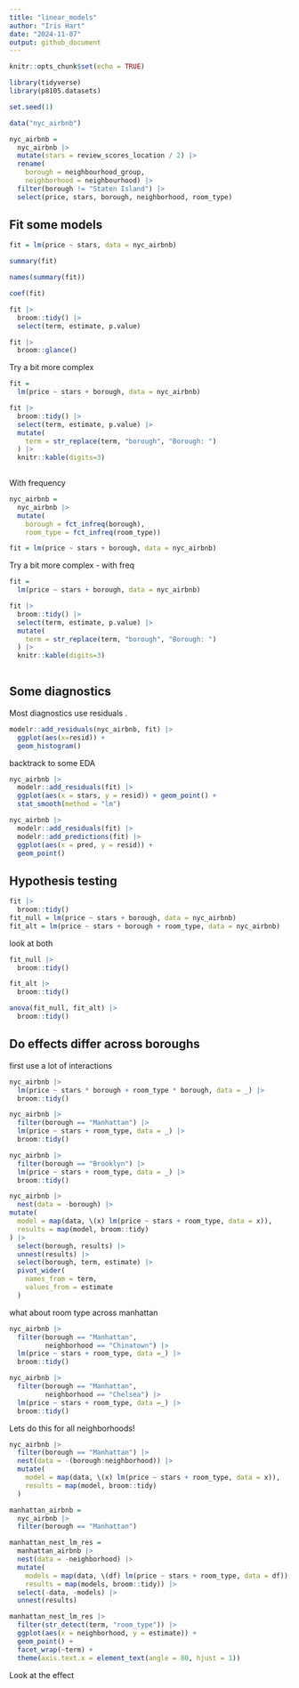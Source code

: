 ```yaml
---
title: "linear_models"
author: "Iris Hart"
date: "2024-11-07"
output: github_document
---
```


```r
knitr::opts_chunk$set(echo = TRUE)
```

```r
library(tidyverse)
library(p8105.datasets)

set.seed(1)
```

```r
data("nyc_airbnb")

nyc_airbnb = 
  nyc_airbnb |> 
  mutate(stars = review_scores_location / 2) |> 
  rename(
    borough = neighbourhood_group,
    neighborhood = neighbourhood) |> 
  filter(borough != "Staten Island") |> 
  select(price, stars, borough, neighborhood, room_type)
```

## Fit some models
```r
fit = lm(price ~ stars, data = nyc_airbnb)

summary(fit)

names(summary(fit))

coef(fit)

fit |>
  broom::tidy() |>
  select(term, estimate, p.value)

fit |>
  broom::glance()
```

Try a bit more complex
```r
fit = 
  lm(price ~ stars + borough, data = nyc_airbnb)

fit |>
  broom::tidy() |>
  select(term, estimate, p.value) |> 
  mutate(
    term = str_replace(term, "borough", "Borough: ")
  ) |> 
  knitr::kable(digits=3)
    
```

With frequency 
```r
nyc_airbnb = 
  nyc_airbnb |> 
  mutate(
    borough = fct_infreq(borough),
    room_type = fct_infreq(room_type))

fit = lm(price ~ stars + borough, data = nyc_airbnb)
```

Try a bit more complex - with freq
```r
fit = 
  lm(price ~ stars + borough, data = nyc_airbnb)

fit |>
  broom::tidy() |>
  select(term, estimate, p.value) |> 
  mutate(
    term = str_replace(term, "borough", "Borough: ")
  ) |> 
  knitr::kable(digits=3)
    
```

## Some diagnostics 

Most diagnostics use residuals . 

```r
modelr::add_residuals(nyc_airbnb, fit) |>
  ggplot(aes(x=resid)) + 
  geom_histogram()
```

backtrack to some EDA

```r
nyc_airbnb |> 
  modelr::add_residuals(fit) |> 
  ggplot(aes(x = stars, y = resid)) + geom_point() +
  stat_smooth(method = "lm")
```


```r
nyc_airbnb |> 
  modelr::add_residuals(fit) |> 
  modelr::add_predictions(fit) |>
  ggplot(aes(x = pred, y = resid)) + 
  geom_point()
```

## Hypothesis testing

```r
fit |> 
  broom::tidy()
fit_null = lm(price ~ stars + borough, data = nyc_airbnb)
fit_alt = lm(price ~ stars + borough + room_type, data = nyc_airbnb)

```

look at both
```r
fit_null |>
  broom::tidy()

fit_alt |> 
  broom::tidy()

anova(fit_null, fit_alt) |> 
  broom::tidy()
```

## Do effects differ across boroughs 

first use a lot of interactions 
```r
nyc_airbnb |> 
  lm(price ~ stars * borough + room_type * borough, data = _) |>
  broom::tidy()
```

```r
nyc_airbnb |> 
  filter(borough == "Manhattan") |> 
  lm(price ~ stars + room_type, data = _) |>
  broom::tidy()
```

```r
nyc_airbnb |> 
  filter(borough == "Brooklyn") |> 
  lm(price ~ stars + room_type, data = _) |>
  broom::tidy()
```

```r
nyc_airbnb |> 
  nest(data = -borough) |>
mutate(
  model = map(data, \(x) lm(price ~ stars + room_type, data = x)),
  results = map(model, broom::tidy)
) |> 
  select(borough, results) |> 
  unnest(results) |> 
  select(borough, term, estimate) |> 
  pivot_wider(
    names_from = term, 
    values_from = estimate
  )
```

what about room type across manhattan 

```r
nyc_airbnb |> 
  filter(borough == "Manhattan", 
         neighborhood == "Chinatown") |>
  lm(price ~ stars + room_type, data =_) |>
  broom::tidy()

nyc_airbnb |> 
  filter(borough == "Manhattan", 
         neighborhood == "Chelsea") |>
  lm(price ~ stars + room_type, data =_) |>
  broom::tidy()
```
  
  
Lets do this for all neighborhoods!

```r
nyc_airbnb |> 
  filter(borough == "Manhattan") |> 
  nest(data = -(borough:neighborhood)) |>
  mutate(
    model = map(data, \(x) lm(price ~ stars + room_type, data = x)),
    results = map(model, broom::tidy)
  )
```

```r
manhattan_airbnb =
  nyc_airbnb |> 
  filter(borough == "Manhattan")

manhattan_nest_lm_res =
  manhattan_airbnb |> 
  nest(data = -neighborhood) |> 
  mutate(
    models = map(data, \(df) lm(price ~ stars + room_type, data = df)),
    results = map(models, broom::tidy)) |> 
  select(-data, -models) |> 
  unnest(results)
```


```r
manhattan_nest_lm_res |> 
  filter(str_detect(term, "room_type")) |> 
  ggplot(aes(x = neighborhood, y = estimate)) + 
  geom_point() + 
  facet_wrap(~term) + 
  theme(axis.text.x = element_text(angle = 80, hjust = 1))
```
Look at the effect 
